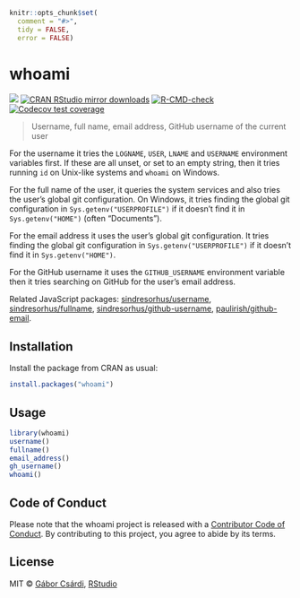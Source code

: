 
```r
knitr::opts_chunk$set(
  comment = "#>",
  tidy = FALSE,
  error = FALSE)
```

# whoami

<!-- badges: start -->
[![](https://www.r-pkg.org/badges/version/whoami)](https://www.r-pkg.org/pkg/whoami)
[![CRAN RStudio mirror downloads](https://cranlogs.r-pkg.org/badges/whoami)](https://www.r-pkg.org/pkg/whoami)
[![R-CMD-check](https://github.com/r-lib/whoami/actions/workflows/R-CMD-check.yaml/badge.svg)](https://github.com/r-lib/whoami/actions/workflows/R-CMD-check.yaml)
[![Codecov test coverage](https://codecov.io/gh/r-lib/whoami/branch/main/graph/badge.svg)](https://app.codecov.io/gh/r-lib/whoami?branch=main)
<!-- badges: end -->

> Username, full name, email address, GitHub username of the current user

For the username it tries the `LOGNAME`, `USER`, `LNAME` and
`USERNAME` environment variables first. If these are all unset,
or set to an empty string, then it tries running `id` on Unix-like
systems and `whoami` on Windows.

For the full name of the user, it queries the system services and also
 tries the user's global git configuration. On Windows, it tries finding
 the global git configuration in `Sys.getenv("USERPROFILE")` if it doesn't
 find it in `Sys.getenv("HOME")` (often "Documents").

For the email address it uses the user's global git configuration. It tries
finding the global git configuration in `Sys.getenv("USERPROFILE")` if it
doesn't find it in `Sys.getenv("HOME")`.

For the GitHub username it uses the `GITHUB_USERNAME` environment variable
then it tries searching on GitHub for the user's email address.

Related JavaScript packages:
[sindresorhus/username](https://github.com/sindresorhus/username),
[sindresorhus/fullname](https://github.com/sindresorhus/fullname),
[sindresorhus/github-username](https://github.com/sindresorhus/github-username),
[paulirish/github-email](https://github.com/paulirish/github-email).

## Installation

Install the package from CRAN as usual:

```r
install.packages("whoami")
```

## Usage

```r
library(whoami)
username()
fullname()
email_address()
gh_username()
whoami()
```

## Code of Conduct

Please note that the whoami project is released with a
[Contributor Code of Conduct](http://r-lib.github.io/whoami/CODE_OF_CONDUCT.html).
By contributing to this project, you agree to abide by its terms.

## License

MIT © [Gábor Csárdi](https://github.com/gaborcsardi), [RStudio](https://github.com/rstudio)
